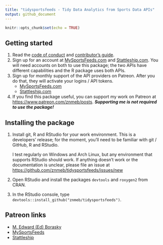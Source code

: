 ```yaml
---
title: "tidysportsfeeds - Tidy Data Analytics from Sports Data APIs"
output: github_document
---
```


```r
knitr::opts_chunk$set(echo = TRUE)
```

## Getting started
1. Read the [code of conduct](https://github.com/znmeb/tidysportsfeeds/blob/master/CONDUCT.md) and [contributor's guide](https://github.com/znmeb/tidysportsfeeds/blob/master/CONTRIBUTING.md).
2. Sign up for an account at [MySportsFeeds.com](https://www.mysportsfeeds.com/) and [Stattleship.com](https://api.stattleship.com/). You will need accounts on both to use this package; the two APIs have different capabilities and the R package uses both APIs.
3. Sign up for monthly support of the API providers on Patreon. After you do that, they will activate your logins / API tokens.
    * [MySportsFeeds.com](https://www.patreon.com/mysportsfeeds)
    * [Stattleship.com](https://www.patreon.com/stattleship)
4. If you find this package useful, you can support my work on Patreon at <https://www.patreon.com/znmeb/posts>. ***Supporting me is not required to use the package!***

## Installing the package    
1. Install git, R and RStudio for your work environment. This is a developers' release; for the moment, you'll need to be familiar with git / GitHub, R and RStudio. 

    I test regularly on Windows and Arch Linux, but any environment that supports RStudio should work. If anything doesn't work or the documentation is unclear, please file an issue at <https://github.com/znmeb/tidysportsfeeds/issues/new>
2. Open RStudio and install the packages `devtools` and `roxygen2` from CRAN.
3. In the RStudio console, type `devtools::install_github("znmeb/tidysportsfeeds")`.

## Patreon links
* [M. Edward (Ed) Borasky](https://www.patreon.com/znmeb/posts)
* [MySportsFeeds](https://www.patreon.com/mysportsfeeds/posts)
* [Stattleship](https://www.patreon.com/stattleship/posts)

